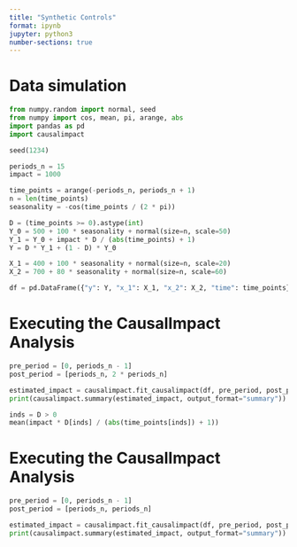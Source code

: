 ```yaml
---
title: "Synthetic Controls"
format: ipynb
jupyter: python3
number-sections: true
---
```


# Data simulation

```python
from numpy.random import normal, seed
from numpy import cos, mean, pi, arange, abs
import pandas as pd
import causalimpact

seed(1234)

periods_n = 15
impact = 1000

time_points = arange(-periods_n, periods_n + 1)
n = len(time_points)
seasonality = -cos(time_points / (2 * pi))

D = (time_points >= 0).astype(int)
Y_0 = 500 + 100 * seasonality + normal(size=n, scale=50)
Y_1 = Y_0 + impact * D / (abs(time_points) + 1)
Y = D * Y_1 + (1 - D) * Y_0

X_1 = 400 + 100 * seasonality + normal(size=n, scale=20)
X_2 = 700 + 80 * seasonality + normal(size=n, scale=60)

df = pd.DataFrame({"y": Y, "x_1": X_1, "x_2": X_2, "time": time_points})
```

# Executing the CausalImpact Analysis

```python
pre_period = [0, periods_n - 1]
post_period = [periods_n, 2 * periods_n]

estimated_impact = causalimpact.fit_causalimpact(df, pre_period, post_period)
print(causalimpact.summary(estimated_impact, output_format="summary"))
```


```python
inds = D > 0
mean(impact * D[inds] / (abs(time_points[inds]) + 1))
```

# Executing the CausalImpact Analysis

```python
pre_period = [0, periods_n - 1]
post_period = [periods_n, periods_n]

estimated_impact = causalimpact.fit_causalimpact(df, pre_period, post_period)
print(causalimpact.summary(estimated_impact, output_format="summary"))
```
